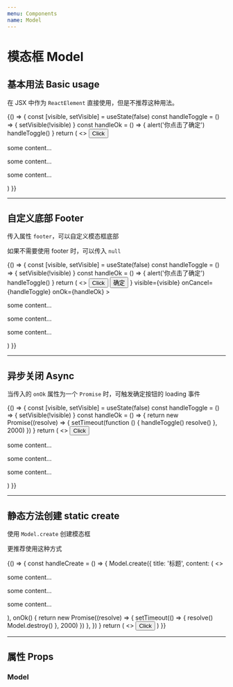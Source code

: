 ```yaml
---
menu: Components
name: Model
---
```



# 模态框 Model

## 基本用法 Basic usage

在 JSX 中作为 `ReactElement` 直接使用，但是不推荐这种用法。

<Playground>
  {() => {
    const [visible, setVisible] = useState(false)
    const handleToggle = () => {
      setVisible(!visible)
    }
    const handleOk = () => {
      alert('你点击了确定')
      handleToggle()
    }
    return (
      <>
        <Button onClick={handleToggle}>Click</Button>
        <Model
          title="标题"
          visible={visible}
          onCancel={handleToggle}
          onOk={handleOk}
        >
          <p>some content...</p>
          <p>some content...</p>
          <p>some content...</p>
        </Model>
      </>
    )
  }}
</Playground>

---

## 自定义底部 Footer

传入属性 `footer`，可以自定义模态框底部

如果不需要使用 footer 时，可以传入 `null`

<Playground>
  {() => {
    const [visible, setVisible] = useState(false)
    const handleToggle = () => {
      setVisible(!visible)
    }
    const handleOk = () => {
      alert('你点击了确定')
      handleToggle()
    }
    return (
      <>
        <Button onClick={handleToggle}>Click</Button>
        <Model
          title="标题"
          footer={
            <>
              <Button onClick={handleOk}>确定</Button>
            </>
          }
          visible={visible}
          onCancel={handleToggle}
          onOk={handleOk}
        >
          <p>some content...</p>
          <p>some content...</p>
          <p>some content...</p>
        </Model>
      </>
    )
  }}
</Playground>

---

## 异步关闭 Async

当传入的 `onOk` 属性为一个 `Promise` 时，可触发确定按钮的 loading 事件

<Playground>
  {() => {
    const [visible, setVisible] = useState(false)
    const handleToggle = () => {
      setVisible(!visible)
    }
    const handleOk = () => {
      return new Promise((resolve) => {
        setTimeout(function () {
          handleToggle()
          resolve()
        }, 2000)
      })
    }
    return (
      <>
        <Button onClick={handleToggle}>Click</Button>
        <Model
          title="标题"
          visible={visible}
          onCancel={handleToggle}
          onOk={handleOk}
        >
          <p>some content...</p>
          <p>some content...</p>
          <p>some content...</p>
        </Model>
      </>
    )
  }}
</Playground>

---

## 静态方法创建 static create

使用 `Model.create` 创建模态框

更推荐使用这种方式

<Playground>
  {() => {
    const handleCreate = () => {
      Model.create({
        title: '标题',
        content: (
          <>
            <p>some content...</p>
            <p>some content...</p>
            <p>some content...</p>
          </>
        ),
        onOk() {
          return new Promise((resolve) => {
            setTimeout(() => {
              resolve()
              Model.destroy()
            }, 2000)
          })
        },
      })
    }
    return (
      <>
        <Button onClick={handleCreate}>Click</Button>
      </>
    )
  }}
</Playground>

---

## 属性 Props

### Model

<Props of={Model} />
